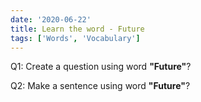 ```yaml
---
date: '2020-06-22'
title: Learn the word - Future
tags: ['Words', 'Vocabulary']
---
```


Q1: Create a question using word <strong>"Future"</strong>?

Q2: Make a sentence using word <strong>"Future"</strong>?
